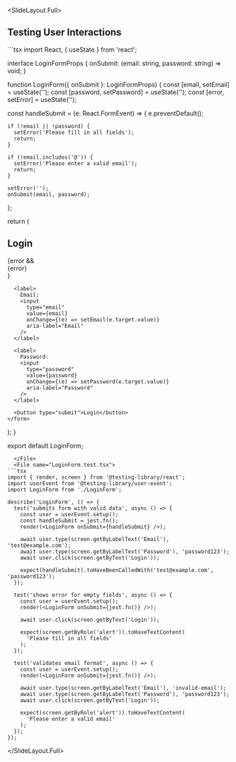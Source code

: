 
<SlideLayout.Full>
## Testing User Interactions

<CodeDisplay>
  <File name="LoginForm.tsx">
```tsx
import React, { useState } from 'react';

interface LoginFormProps {
  onSubmit: (email: string, password: string) => void;
}

function LoginForm({ onSubmit }: LoginFormProps) {
  const [email, setEmail] = useState('');
  const [password, setPassword] = useState('');
  const [error, setError] = useState('');

  const handleSubmit = (e: React.FormEvent) => {
    e.preventDefault();
    
    if (!email || !password) {
      setError('Please fill in all fields');
      return;
    }
    
    if (!email.includes('@')) {
      setError('Please enter a valid email');
      return;
    }
    
    setError('');
    onSubmit(email, password);
  };

  return (
    <form onSubmit={handleSubmit}>
      <h2>Login</h2>
      {error && <div role="alert" className="error">{error}</div>}
      
      <label>
        Email:
        <input
          type="email"
          value={email}
          onChange={(e) => setEmail(e.target.value)}
          aria-label="Email"
        />
      </label>
      
      <label>
        Password:
        <input
          type="password"
          value={password}
          onChange={(e) => setPassword(e.target.value)}
          aria-label="Password"
        />
      </label>
      
      <button type="submit">Login</button>
    </form>
  );
}

export default LoginForm;
```
  </File>
  <File name="LoginForm.test.tsx">
```tsx
import { render, screen } from '@testing-library/react';
import userEvent from '@testing-library/user-event';
import LoginForm from './LoginForm';

describe('LoginForm', () => {
  test('submits form with valid data', async () => {
    const user = userEvent.setup();
    const handleSubmit = jest.fn();
    render(<LoginForm onSubmit={handleSubmit} />);

    await user.type(screen.getByLabelText('Email'), 'test@example.com');
    await user.type(screen.getByLabelText('Password'), 'password123');
    await user.click(screen.getByText('Login'));

    expect(handleSubmit).toHaveBeenCalledWith('test@example.com', 'password123');
  });

  test('shows error for empty fields', async () => {
    const user = userEvent.setup();
    render(<LoginForm onSubmit={jest.fn()} />);

    await user.click(screen.getByText('Login'));

    expect(screen.getByRole('alert')).toHaveTextContent(
      'Please fill in all fields'
    );
  });

  test('validates email format', async () => {
    const user = userEvent.setup();
    render(<LoginForm onSubmit={jest.fn()} />);

    await user.type(screen.getByLabelText('Email'), 'invalid-email');
    await user.type(screen.getByLabelText('Password'), 'password123');
    await user.click(screen.getByText('Login'));

    expect(screen.getByRole('alert')).toHaveTextContent(
      'Please enter a valid email'
    );
  });
});
```
  </File>
</CodeDisplay>

</SlideLayout.Full>